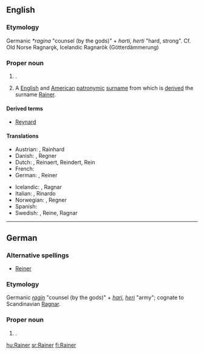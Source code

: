 ==English==

===Etymology===
Germanic ''*ragina'' "counsel (by the gods)" + ''harti, herti'' "hard, strong". Cf. Old Norse Ragnarǫk, Icelandic Ragnarök (Götterdämmerung)

===Proper noun===
{{infl|uk|proper noun}}

# {{given name|male|lang=uk}}.
# A [[English]] and [[American]] [[patronymic]] [[surname]] from which is [[derive]]d the surname [[Rainer]].

====Derived terms====
* [[Reynard]]

====Translations====
{{trans-top|male given name}}
* Austrian: {{t-|as|Reinhard}}, Rainhard
* Danish: {{t-|da|Reinhard}}, Regner
* Dutch: {{t-|nl|Reinard}}, Reinaert, Reindert, Rein
* French: {{t+|fr|Rénard}}
* German: {{t+|de|Reinhard}}, Reiner
{{trans-mid}}
* Icelandic: {{t+|is|Ragnharður}}, Ragnar
* Italian: {{t+|it|Renardo}}, Rinardo
* Norwegian: {{t-|no|Reinhard}}, Regner
* Spanish: {{t|es|Reynardo}}
* Swedish: {{t+|sv|Reinhard}}, Reine, Ragnar
{{trans-bottom}}

----

==German==

===Alternative spellings===
* [[Reiner]]

===Etymology===
Germanic ''[[ragin]]'' "counsel (by the gods)" + ''[[hari]], [[heri]]'' "army"; cognate to Scandinavian [[Ragnar]].

===Proper noun===
{{infl|de|proper noun}}

# {{given name|male|lang=de}}.

[[hu:Rainer]]
[[sr:Rainer]]
[[fi:Rainer]]
